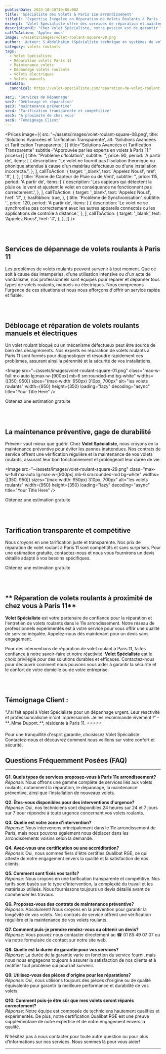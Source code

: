 ```yaml
---
publishDate: 2023-10-30T10:00:00Z
title: 'Spécialiste des Volets à Paris 11e arrondissement'
titleH1: 'Expertise Inégalée en Réparation de Volets Roulants à Paris 11'
excerpt: 'Volet Spécialiste offre des services de réparation et maintenance de volets roulants à Paris 11. Disponibles 24/7, nous garantissons qualité et satisfaction.'
descriptionH1: "Chez Volet Spécialiste, notre passion est de garantir la sécurité et le confort de votre domicile ou entreprise. Forts d'une expérience de plusieurs années, nous sommes reconnus pour nos services de réparation de volets roulants rapides et efficaces dans le 11e arrondissement de Paris (75011). Notre certification Qualibat RGE est une preuve de notre dévouement à la qualité et à la satisfaction client. Disponibles 24/7, nos techniciens sont toujours prêts pour les urgences. 📞 01 85 49 07 07 pour une intervention rapide."
callToAction: 'Applez nous'
image: ~/assets/images/volet-roulant-square-08.png
author: 'Auteur: S.Abdelhakim (Spécialiste technique en systèmes de volets roulants)'
category: volets roulants
tags:
  - Volet Spécialiste
  - Réparation volets Paris 11
  - Maintenance volets
  - Dépannage volets roulants
  - Volets électriques
  - Volets manuels
metadata:
  canonical: https://volet-specialiste.com/reparation-de-volet-roulant-a-paris-11

sec1: 'Services de Dépannage'
sec2: 'Déblocage et réparation'
sec3: 'maintenance préventive'
sec4: 'Tarification transparente et compétitive'
sec5: 'A proximité de chez vous'
sec6: 'Témoignage Client'
---
```



<Prices
  image={{
    src: '~/assets/images/volet-roulant-square-08.png',
    title: 'Solutions Avancées et Tarification Transparente',
    alt: 'Solutions Avancées et Tarification Transparente',
  }}
  title="Solutions Avancées et Tarification Transparente"
  subtitle="Approuvée par les experts en volets à Paris 11."
  prices={[
    {
      title: "Problème d'Isolation",
      subtitle: '',
      price: 90,
      period: 'A partir de',
      items: [
        {
          description:
            "Le volet ne fournit pas l'isolation thermique ou phonique attendue à cause d'un matériau défectueux ou d'une installation incorrecte.",
        },
      ],
      callToAction: {
        target: '_blank',
        text: 'Appelez Nous!',
        href: '#',
      },
    },
    {
      title: 'Panne de Capteur de Pluie ou de Vent',
      subtitle: '',
      price: 115,
      period: 'A partir de',
      items: [
        {
          description:
            'Les capteurs qui détectent la pluie ou le vent et ajustent le volet en conséquence ne fonctionnent pas correctement.',
        },
      ],
      callToAction: {
        target: '_blank',
        text: 'Appelez Nous!',
        href: '#',
      },
      hasRibbon: true,
    },
    {
      title: 'Problème de Synchronisation',
      subtitle: '',
      price: 120,
      period: 'A partir de',
      items: [
        {
          description:
            'Le volet ne se synchronise pas correctement avec les autres appareils connectés ou les applications de contrôle à distance.',
        },
      ],
      callToAction: {
        target: '_blank',
        text: 'Appelez Nous!',
        href: '#',
      },
    },
  ]}
/>

<a id="section1"></a>
<br />
<br />

## **Services de dépannage de volets roulants à Paris 11**

Les problèmes de volets roulants peuvent survenir à tout moment. Que ce soit à cause des intempéries, d'une utilisation intensive ou d'un acte de vandalisme, nos professionnels sont équipés pour réparer et dépanner tous types de volets roulants, manuels ou électriques. Nous comprenons l'urgence de ces situations et nous nous efforçons d'offrir un service rapide et fiable.

<a id="section2"></a>
<br />
<br />

## **Déblocage et réparation de volets roulants manuels et électriques**

Un volet roulant bloqué ou un mécanisme défectueux peut être source de bien des désagréments. Nos experts en réparation de volets roulants à Paris 11 sont formés pour diagnostiquer et résoudre rapidement ces problèmes, assurant ainsi la pérennité et la sécurité de vos installations.

<Image
  src="~/assets/images/volet-roulant-square-01.png"
  class="max-w-full mx-auto lg:max-w-[900px] mb-6 sm:rounded-md bg-white"
  widths={[350, 950]}
  sizes="(max-width: 950px) 310px, 700px"
  alt="les volets roulants"
  width={950}
  height={350}
  loading="lazy"
  decoding="async"
  title="Your Title Here"
/>

<div class="md:hidden">
  <TelMob
    callToAction={{
      text: 'Appelez Nous',
      href: 'tel:01 85 49 07 07',
    }}
  >
    <Fragment slot="title">Obtenez une estimation gratuite</Fragment>
  </TelMob>
</div>

<a id="section3"></a>
<br />
<br />

## La maintenance préventive, gage de durabilité

Prévenir vaut mieux que guérir. Chez **Volet Spécialiste**, nous croyons en la maintenance préventive pour éviter les pannes inattendues. Nos contrats de service offrent une vérification régulière et la maintenance de vos volets roulants, assurant leur bon fonctionnement et prolongeant leur durée de vie.

<Image
  src="~/assets/images/volet-roulant-square-29.png"
  class="max-w-full mx-auto lg:max-w-[900px] mb-6 sm:rounded-md bg-white"
  widths={[350, 950]}
  sizes="(max-width: 950px) 310px, 700px"
  alt="les volets roulants"
  width={950}
  height={350}
  loading="lazy"
  decoding="async"
  title="Your Title Here"
/>

<div class="md:hidden">
  <TelMob
    callToAction={{
      text: 'Appelez Nous',
      href: 'tel:01 85 49 07 07',
    }}
  >
    <Fragment slot="title">Obtenez une estimation gratuite</Fragment>
  </TelMob>
</div>

<a id="section4"></a>
<br />
<br />

## **Tarification transparente et compétitive**

Nous croyons en une tarification juste et transparente. Nos prix de réparation de volet roulant à Paris 11 sont compétitifs et sans surprises. Pour une estimation gratuite, contactez-nous et nous vous fournirons un devis détaillé adapté à vos besoins spécifiques.

<div class="md:hidden">
  <TelMob
    callToAction={{
      text: 'Appelez Nous',
      href: 'tel:01 85 49 07 07',
    }}
  >
    <Fragment slot="title">Obtenez une estimation gratuite</Fragment>
  </TelMob>
</div>

<a id="section5"></a>
<br />
<br />

## ** Réparation de volets roulants à proximité de chez vous à Paris 11**

**Volet Spécialiste** est votre partenaire de confiance pour la réparation et l'entretien de volets roulants dans le 11e arrondissement. Notre réseau de professionnels expérimentés est à votre service pour vous offrir une qualité de service inégalée. Appelez-nous dès maintenant pour un devis sans engagement.

Pour des interventions de réparation de volet roulant à Paris 11, faites confiance à notre savoir-faire et notre réactivité. **Volet Spécialiste** est le choix privilégié pour des solutions durables et efficaces. Contactez-nous pour découvrir comment nous pouvons vous aider à garantir la sécurité et le confort de votre domicile ou de votre entreprise.

<a id="section6"></a>
<br />
<br />

## **Témoignage Client** :

<div class="p-4 mb-2 border-solid rounded-lg border-2 border-indigo-600">
  "J'ai fait appel à Volet Spécialiste pour un dépannage urgent. Leur réactivité et professionnalisme m'ont
  impressionné. Je les recommande vivement !" - **_Mme Dupont_**, résidente à Paris 11. ⭐⭐⭐⭐⭐
</div>

Pour une tranquillité d'esprit garantie, choisissez Volet Spécialiste. Contactez-nous et découvrez comment nous veillons sur votre confort et sécurité.

## Questions Fréquemment Posées (FAQ)

---

**Q1. Quels types de services proposez-vous à Paris 11e arrondissement?**  
_Réponse:_ Nous offrons une gamme complète de services liés aux volets roulants, notamment la réparation, le dépannage, la maintenance préventive, ainsi que l'installation de nouveaux volets.

**Q2. Êtes-vous disponibles pour des interventions d'urgence?**  
_Réponse:_ Oui, nos techniciens sont disponibles 24 heures sur 24 et 7 jours sur 7 pour répondre à toute urgence concernant vos volets roulants.

**Q3. Quelle est votre zone d'intervention?**  
_Réponse:_ Nous intervenons principalement dans le 11e arrondissement de Paris, mais nous pouvons également nous déplacer dans les arrondissements voisins selon la demande.

**Q4. Avez-vous une certification ou une accréditation?**  
_Réponse:_ Oui, nous sommes fiers d'être certifiés Qualibat RGE, ce qui atteste de notre engagement envers la qualité et la satisfaction de nos clients.

**Q5. Comment sont fixés vos tarifs?**  
_Réponse:_ Nous croyons en une tarification transparente et compétitive. Nos tarifs sont basés sur le type d'intervention, la complexité du travail et les matériaux utilisés. Nous fournissons toujours un devis détaillé avant de commencer les travaux.

**Q6. Proposez-vous des contrats de maintenance préventive?**  
_Réponse:_ Absolument! Nous croyons en la prévention pour garantir la longévité de vos volets. Nos contrats de service offrent une vérification régulière et la maintenance de vos volets roulants.

**Q7. Comment puis-je prendre rendez-vous ou obtenir un devis?**  
_Réponse:_ Vous pouvez nous contacter directement au ☎ 01 85 49 07 07 ou via notre formulaire de contact sur notre site web.

**Q8. Quelle est la durée de garantie pour vos services?**  
_Réponse:_ La durée de la garantie varie en fonction du service fourni, mais nous nous engageons toujours à assurer la satisfaction de nos clients et à rectifier tout problème qui pourrait survenir.

**Q9. Utilisez-vous des pièces d'origine pour les réparations?**  
_Réponse:_ Oui, nous utilisons toujours des pièces d'origine ou de qualité équivalente pour garantir la meilleure performance et durabilité de vos volets.

**Q10. Comment puis-je être sûr que mes volets seront réparés correctement?**  
_Réponse:_ Notre équipe est composée de techniciens hautement qualifiés et expérimentés. De plus, notre certification Qualibat RGE est une preuve supplémentaire de notre expertise et de notre engagement envers la qualité.

N'hésitez pas à nous contacter pour toute autre question ou pour plus d'informations sur nos services. Nous sommes là pour vous aider!

---
